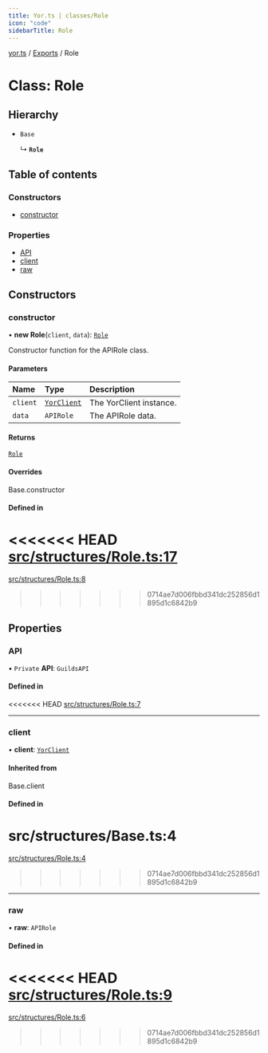 ```yaml
---
title: Yor.ts | classes/Role
icon: "code"
sidebarTitle: Role
---
```

[yor.ts](../README) / [Exports](../modules) / Role

# Class: Role

## Hierarchy

- `Base`

  ↳ **`Role`**

## Table of contents

### Constructors

- [constructor](Role#constructor)

### Properties

- [API](Role#api)
- [client](Role#client)
- [raw](Role#raw)

## Constructors

### constructor

• **new Role**(`client`, `data`): [`Role`](Role)

Constructor function for the APIRole class.

#### Parameters

| Name | Type | Description |
| :------ | :------ | :------ |
| `client` | [`YorClient`](YorClient) | The YorClient instance. |
| `data` | `APIRole` | The APIRole data. |

#### Returns

[`Role`](Role)

#### Overrides

Base.constructor

#### Defined in

<<<<<<< HEAD
[src/structures/Role.ts:17](https://github.com/OreOreki/interactions.ts/blob/17758ff/src/structures/Role.ts#L17)
=======
[src/structures/Role.ts:8](https://github.com/OreOreki/yor.ts/blob/17758ff/src/structures/Role.ts#L8)
>>>>>>> 0714ae7d006fbbd341dc252856d1895d1c6842b9

## Properties

### API

• `Private` **API**: `GuildsAPI`

#### Defined in

<<<<<<< HEAD
[src/structures/Role.ts:7](https://github.com/OreOreki/interactions.ts/blob/17758ff/src/structures/Role.ts#L7)

___

### client

• **client**: [`YorClient`](YorClient)

#### Inherited from

Base.client

#### Defined in

src/structures/Base.ts:4
=======
[src/structures/Role.ts:4](https://github.com/OreOreki/yor.ts/blob/17758ff/src/structures/Role.ts#L4)
>>>>>>> 0714ae7d006fbbd341dc252856d1895d1c6842b9

___

### raw

• **raw**: `APIRole`

#### Defined in

<<<<<<< HEAD
[src/structures/Role.ts:9](https://github.com/OreOreki/interactions.ts/blob/17758ff/src/structures/Role.ts#L9)
=======
[src/structures/Role.ts:6](https://github.com/OreOreki/yor.ts/blob/17758ff/src/structures/Role.ts#L6)
>>>>>>> 0714ae7d006fbbd341dc252856d1895d1c6842b9
